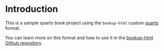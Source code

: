 # Introduction

This is a sample quarto book project using the `bookup-html` custom [quarto](https://quarto.org) format.

You can learn more on this format and how to use it in the [bookup-html Github repository](https://github.com/juba/bookup-html).


